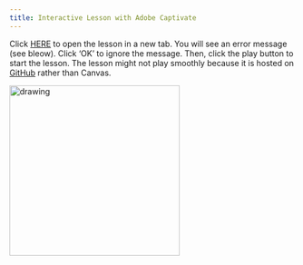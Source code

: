 ```yaml
---
title: Interactive Lesson with Adobe Captivate
---
```


<!--{{< video https://www.youtube.com/embed/FmNrutwyVnc?si=0oSvb3licrqJvTB2 title='Teaching with Geogebra' width="560" height="315" >}}-->

<!---[link](https://rujipata.github.io/captivateMATH1060M2L3-2-/)--->

Click <a href="https://rujipata.github.io/captivateMATH1060M2L3-2-/" target="_blank">HERE</a> to open the lesson in a new tab. You will see an error message (see bleow). Click 'OK' to ignore the message. Then, click the play button to start the lesson. The lesson might not play smoothly because it is hosted on <a href="https://github.com/rujipata/captivateMATH1060M2L3-2-.git/" target="_blank">GitHub</a> rather than Canvas.

<img src="errorMessageM1060M2L3(2)captivate.png" alt="drawing" width="300"/>


